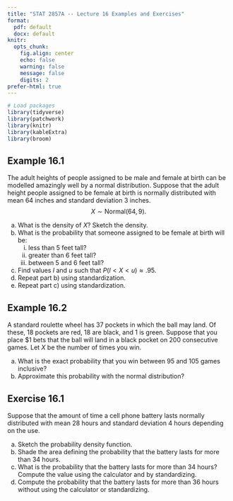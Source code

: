 ```yaml
---
title: "STAT 2857A -- Lecture 16 Examples and Exercises"
format: 
  pdf: default
  docx: default
knitr: 
  opts_chunk:
    fig.align: center
    echo: false
    warning: false
    message: false
    digits: 2
prefer-html: true
---
```


```r
# Load packages
library(tidyverse)
library(patchwork)
library(knitr)
library(kableExtra)
library(broom)
```

## Example 16.1
The adult heights of people assigned to be male and female at birth can be modelled amazingly well by a normal distribution. Suppose that the adult height people assigned to be female at birth is normally distributed with mean 64 inches and standard deviation 3 inches.
$$
      X \sim \mbox{Normal}(64,9).
$$
    

a) What is the density of $X$? Sketch the density.
b) What is the probability that someone assigned to be female at birth will be:
      i) less than 5 feet tall? 
      ii) greater than 6 feet tall?
      iii) between 5 and 6 feet tall?
c) Find values $l$ and $u$ such that $P(l < X < u) \approx .95$. 
d) Repeat part b) using standardization.
e) Repeat part c) using standardization.

## Example 16.2

A standard roulette wheel has 37 pockets in which the ball may land. Of these, 18 pockets are red, 18 are black, and 1 is green. Suppose that you place \$1 bets that the ball will land in a black pocket on 200 consecutive games. Let $X$ be the number of times you win.

a) What is the exact probability that you win between 95 and 105 games inclusive?
b) Approximate this probability with the normal distribution?

## Exercise 16.1

Suppose that the amount of time a cell phone battery lasts normally distributed with mean 28 hours and standard deviation 4 hours depending on the use.

a) Sketch the probability density function.
b) Shade the area defining the probability that the battery lasts for more than 34 hours. 
c) What is the probability that the battery lasts for more than 34 hours? Compute the value using the calculator and by standardizing.
d) Compute the probability that the battery lasts for more than 36 hours without using the calculator or standardizing.